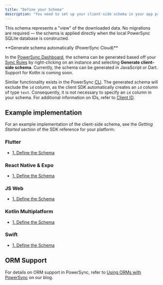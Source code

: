 ```yaml
---
title: "Define your Schema"
description: "You need to set up your client-side schema in your app project. This involves defining your schema in code using the PowerSync syntax."
---
```


This schema represents a "view" of the downloaded data. No migrations are required — the schema is applied directly when the local PowerSync SQLite database is constructed.

<Info>
**Generate schema automatically (PowerSync Cloud)**

In the [PowerSync Dashboard](/usage/tools/powersync-dashboard), the schema can be generated based off your [Sync Rules](/usage/sync-rules) by right-clicking on an instance and selecting **Generate client-side schema**. Currently, the schema can be generated in JavaScript or Dart. Support for Kotlin is coming soon.

Similar functionality exists in the PowerSync [CLI](/usage/tools/cli).
<Note>
    The generated schema will exclude the `id` column, as the client SDK automatically creates an `id` column of type `text`. 
    Consequently, it is not necessary to specify an `id` column in your schema.
   For additional information on IDs, refer to [Client ID](/usage/sync-rules/client-id).
</Note>
</Info>

## Example implementation

For an example implementation of the client-side schema, see the _Getting Started_ section of the SDK reference for your platform:

### <Icon icon="flutter" iconType="solid" size="24"/> Flutter

* [1\. Define the Schema](/client-sdk-references/flutter#id-1.-define-the-schema)

### <Icon icon="react" iconType="solid" size="24"/> React Native & Expo

* [1\. Define the Schema](/client-sdk-references/react-native-and-expo#id-1.-define-the-schema)

### <Icon icon="js" iconType="solid" size="24"/> JS Web

* [1\. Define the Schema](/client-sdk-references/js-web#id-1.-define-the-schema)

### <Icon icon="flag" iconType="solid" size="24"/> Kotlin Multiplatform

* [1\. Define the Schema](/client-sdk-references/kotlin-multiplatform#id-1.-define-the-schema)

### <Icon icon="swift" iconType="solid" size="24"/> Swift

* [1\. Define the Schema](/client-sdk-references/swift#id-1.-define-the-schema)

## ORM Support

For details on ORM support in PowerSync, refer to [Using ORMs with PowerSync](https://www.powersync.com/blog/using-orms-with-powersync) on our blog.
